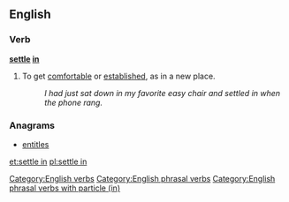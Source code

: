 ==English==

===Verb===
'''[[settle]] [[in]]'''
# {{idiomatic}} To get [[comfortable]] or [[established]], as in a new place.
#: ''I had just sat down in my favorite easy chair and settled in when the phone rang.''

===Anagrams===
* [[entitles#English|entitles]]

[[Category:English verbs]]
[[Category:English phrasal verbs]]
[[Category:English phrasal verbs with particle (in)]]

[[et:settle in]]
[[pl:settle in]]